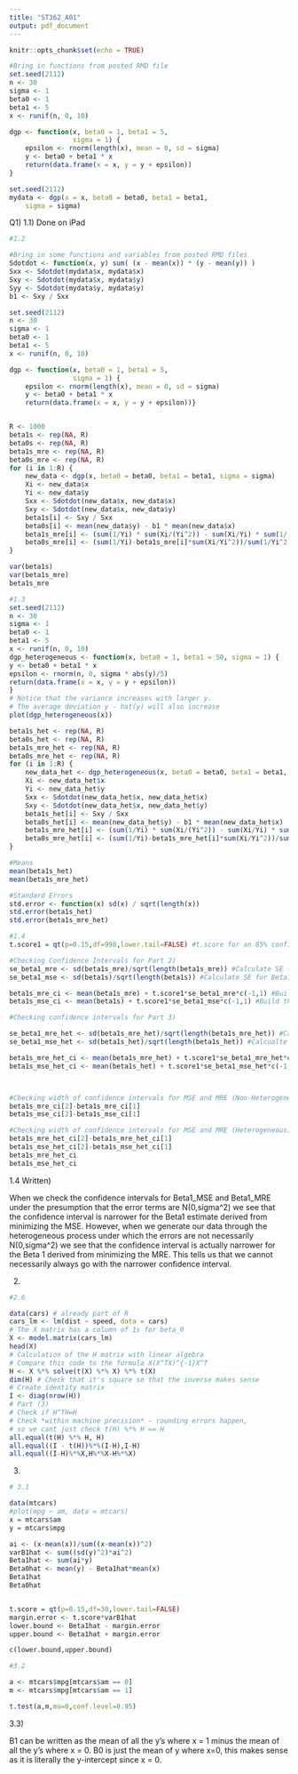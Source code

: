 ```yaml
---
title: "ST362_A01"
output: pdf_document
---
```


```r
knitr::opts_chunk$set(echo = TRUE)
```
```r
#Bring in functions from posted RMD file
set.seed(2112)
n <- 30
sigma <- 1
beta0 <- 1
beta1 <- 5
x <- runif(n, 0, 10)

dgp <- function(x, beta0 = 1, beta1 = 5, 
                sigma = 1) {
    epsilon <- rnorm(length(x), mean = 0, sd = sigma)
    y <- beta0 + beta1 * x
    return(data.frame(x = x, y = y + epsilon))
}

set.seed(2112)
mydata <- dgp(x = x, beta0 = beta0, beta1 = beta1,
    sigma = sigma)
```

Q1)
1.1) Done on iPad


```r

#1.2

#Bring in some functions and variables from posted RMD files
Sdotdot <- function(x, y) sum( (x - mean(x)) * (y - mean(y)) )
Sxx <- Sdotdot(mydata$x, mydata$x)
Sxy <- Sdotdot(mydata$x, mydata$y)
Syy <- Sdotdot(mydata$y, mydata$y)
b1 <- Sxy / Sxx

set.seed(2112)
n <- 30
sigma <- 1
beta0 <- 1
beta1 <- 5
x <- runif(n, 0, 10)

dgp <- function(x, beta0 = 1, beta1 = 5, 
                sigma = 1) {
    epsilon <- rnorm(length(x), mean = 0, sd = sigma)
    y <- beta0 + beta1 * x
    return(data.frame(x = x, y = y + epsilon))}


R <- 1000
beta1s <- rep(NA, R)
beta0s <- rep(NA, R)
beta1s_mre <- rep(NA, R)
beta0s_mre <- rep(NA, R)
for (i in 1:R) {
    new_data <- dgp(x, beta0 = beta0, beta1 = beta1, sigma = sigma)
    Xi <- new_data$x
    Yi <- new_data$y
    Sxx <- Sdotdot(new_data$x, new_data$x)
    Sxy <- Sdotdot(new_data$x, new_data$y)
    beta1s[i] <- Sxy / Sxx
    beta0s[i] <- mean(new_data$y) - b1 * mean(new_data$x)
    beta1s_mre[i] <- (sum(1/Yi) * sum(Xi/(Yi^2)) - sum(Xi/Yi) * sum(1/(Yi^2))) / (sum(Xi/(Yi^2))^2 - sum((Xi)^2/(Yi)^2) * sum(1/(Yi^2)))
    beta0s_mre[i] <- (sum(1/Yi)-beta1s_mre[i]*sum(Xi/Yi^2))/sum(1/Yi^2)
}

var(beta1s)
var(beta1s_mre)
beta1s_mre

```
```r
#1.3
set.seed(2112)
n <- 30
sigma <- 1
beta0 <- 1
beta1 <- 5
x <- runif(n, 0, 10)
dgp_heterogeneous <- function(x, beta0 = 1, beta1 = 50, sigma = 1) {
y <- beta0 + beta1 * x
epsilon <- rnorm(n, 0, sigma * abs(y)/5)
return(data.frame(x = x, y = y + epsilon))
}
# Notice that the variance increases with larger y.
# The average deviation y - hat(y) will also increase
plot(dgp_heterogeneous(x))

beta1s_het <- rep(NA, R)
beta0s_het <- rep(NA, R)
beta1s_mre_het <- rep(NA, R)
beta0s_mre_het <- rep(NA, R)
for (i in 1:R) {
    new_data_het <- dgp_heterogeneous(x, beta0 = beta0, beta1 = beta1, sigma = sigma)
    Xi <- new_data_het$x
    Yi <- new_data_het$y
    Sxx <- Sdotdot(new_data_het$x, new_data_het$x)
    Sxy <- Sdotdot(new_data_het$x, new_data_het$y)
    beta1s_het[i] <- Sxy / Sxx
    beta0s_het[i] <- mean(new_data_het$y) - b1 * mean(new_data_het$x)
    beta1s_mre_het[i] <- (sum(1/Yi) * sum(Xi/(Yi^2)) - sum(Xi/Yi) * sum(1/(Yi^2))) / (sum(Xi/(Yi^2))^2 - sum((Xi)^2/(Yi)^2) * sum(1/(Yi^2)))
    beta0s_mre_het[i] <- (sum(1/Yi)-beta1s_mre_het[i]*sum(Xi/Yi^2))/sum(1/Yi^2)
}

#Means
mean(beta1s_het)
mean(beta1s_mre_het)

#Standard Errors
std.error <- function(x) sd(x) / sqrt(length(x))
std.error(beta1s_het)
std.error(beta1s_mre_het)

```
```r
#1.4
t.score1 = qt(p=0.15,df=998,lower.tail=FALSE) #t.score for an 85% confidence interval

#Checking Confidence Intervals for Part 2)
se_beta1_mre <- sd(beta1s_mre)/sqrt(length(beta1s_mre)) #Calculate SE for Beta1 MRE
se_beta1_mse <- sd(beta1s)/sqrt(length(beta1s)) #Calculate SE for Beta1 MSE

beta1s_mre_ci <- mean(beta1s_mre) + t.score1*se_beta1_mre*c(-1,1) #Build the confidence interval for Beta1 MRE (Non-Heterogeneous)
beta1s_mse_ci <- mean(beta1s) + t.score1*se_beta1_mse*c(-1,1) #Build the confidence interval for Beta1 MSE (Non-Heterogeneous)

#Checking confidence intervals for Part 3)

se_beta1_mre_het <- sd(beta1s_mre_het)/sqrt(length(beta1s_mre_het)) #Calcute SE for Beta1 MRE
se_beta1_mse_het <- sd(beta1s_het)/sqrt(length(beta1s_het)) #Calcualte SE for Beta1 MSE

beta1s_mre_het_ci <- mean(beta1s_mre_het) + t.score1*se_beta1_mre_het*c(-1,1) #Build the confidence interval for Beta1 MRE (Heterogeneous)
beta1s_mse_het_ci <- mean(beta1s_het) + t.score1*se_beta1_mse_het*c(-1,1) #Build the confidence interval for Beta1 MSE (Heterogeneous)



#Checking width of confidence intervals for MSE and MRE (Non-Heterogeneous)
beta1s_mre_ci[2]-beta1s_mre_ci[1]
beta1s_mse_ci[2]-beta1s_mse_ci[1]

#Checking width of confidence intervals for MSE and MRE (Heterogeneous)
beta1s_mre_het_ci[2]-beta1s_mre_het_ci[1]
beta1s_mse_het_ci[2]-beta1s_mse_het_ci[1]
beta1s_mre_het_ci
beta1s_mse_het_ci
```
1.4 Written)

When we check the confidence intervals for Beta1_MSE and Beta1_MRE under the presumption that the error terms are N(0,sigma^2) we see that the confidence interval is narrower for the Beta1 estimate derived from minimizing the MSE. However, when we generate our data through the heterogeneous process under which the errors are not necessarily N(0,sigma^2) we see that the confidence interval is actually narrower for the Beta 1 derived from minimizing the MRE. This tells us that we cannot necessarily always go with the narrower confidence interval.



2)

```r
#2.6

data(cars) # already part of R
cars_lm <- lm(dist ~ speed, data = cars)
# The X matrix has a column of 1s for beta_0
X <- model.matrix(cars_lm)
head(X)
# Calculation of the H matrix with linear algebra
# Compare this code to the formula X(X^TX)^{-1}X^T
H <- X %*% solve(t(X) %*% X) %*% t(X)
dim(H) # Check that it's square so that the inverse makes sense
# Create identity matrix
I <- diag(nrow(H))
# Part (3)
# Check if H^TH=H
# Check *within machine precision* - rounding errors happen,
# so we cant just check t(H) %*% H == H
all.equal(t(H) %*% H, H)
all.equal((I - t(H))%*%(I-H),I-H)
all.equal((I-H)%*%X,H%*%X-H%*%X)

```
3)

```r

# 3.1

data(mtcars)
#plot(mpg ~ am, data = mtcars)
x = mtcars$am
y = mtcars$mpg

ai <- (x-mean(x))/sum((x-mean(x))^2)
varB1hat <- sum((sd(y)^2)*ai^2)
Beta1hat <- sum(ai*y)
Beta0hat <- mean(y) - Beta1hat*mean(x)
Beta1hat
Beta0hat


t.score = qt(p=0.15,df=30,lower.tail=FALSE)
margin.error <- t.score*varB1hat
lower.bound <- Beta1hat - margin.error
upper.bound <- Beta1hat + margin.error

c(lower.bound,upper.bound)

#3.2

a <- mtcars$mpg[mtcars$am == 0]
m <- mtcars$mpg[mtcars$am == 1]

t.test(a,m,mu=0,conf.level=0.95)
```
3.3)

B1 can  be written as the mean of all the y's where x = 1 minus the mean of all the y's where x = 0. B0 is just the mean of y where x=0, this makes sense as it is literally the y-intercept since  x = 0.
